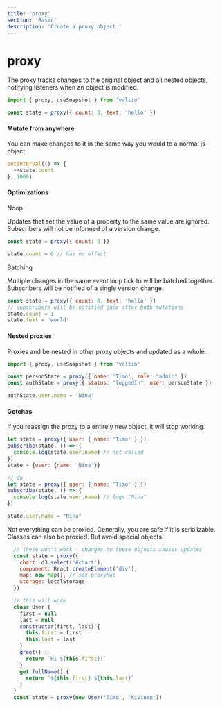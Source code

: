 ```yaml
---
title: 'proxy'
section: 'Basic'
description: 'Create a proxy object.'
---
```


# proxy

The proxy tracks changes to the original object and all nested objects, notifying listeners when an object is modified.

```jsx
import { proxy, useSnapshot } from 'valtio'

const state = proxy({ count: 0, text: 'hello' })
```

#### Mutate from anywhere

You can make changes to it in the same way you would to a normal js-object.

```jsx
setInterval(() => {
  ++state.count
}, 1000)
```

#### Optimizations

Noop

Updates that set the value of a property to the same value are ignored. Subscribers will not be informed of a version change.

```jsx
const state = proxy({ count: 0 })

state.count = 0 // has no effect
```

Batching

Multiple changes in the same event loop tick to will be batched together. Subscribers will be notified of a single version change.

```jsx
const state = proxy({ count: 0, text: 'hello' })
// subscribers will be notified once after both mutations
state.count = 1
state.text = 'world'
```

#### Nested proxies

Proxies and be nested in other proxy objects and updated as a whole.

```jsx
import { proxy, useSnapshot } from 'valtio'

const personState = proxy({ name: 'Timo', role: "admin" })
const authState = proxy({ status: "loggedIn", user: personState })

authState.user.name = 'Nina'
```

#### Gotchas

If you reassign the proxy to a entirely new object, it will stop working.

```jsx
let state = proxy({ user: { name: 'Timo' } })
subscribe(state, () => {
  console.log(state.user.name) // not called
})
state = {user: {name: 'Nina'}}

// do
let state = proxy({ user: { name: 'Timo' } })
subscribe(state, () => {
  console.log(state.user.name) // logs "Nina"
})

state.user.name = "Nina"
```

Not everything can be proxied. Generally, you are safe if it is serializable. Classes can also be proxied. But avoid special objects. 

```jsx
  // these won't work - changes to these objects causes updates
  const state = proxy({
    chart: d3.select('#chart'),
    component: React.createElement('div'),
    map: new Map(), // see proxyMap
    storage: localStorage
  })

  // this will work
  class User {
    first = null
    last = null
    constructor(first, last) {
      this.first = first
      this.last = last
    }
    greet() {
      return `Hi ${this.first}!`
    }
    get fullName() {
      return `${this.first} ${this.last}`
    }
  }
  const state = proxy(new User('Timo', 'Kivinen'))
```
